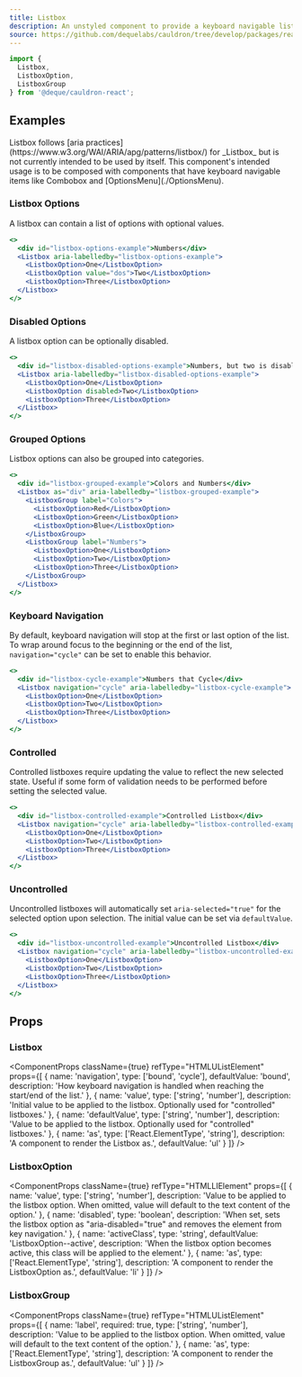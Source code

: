 ```yaml
---
title: Listbox
description: An unstyled component to provide a keyboard navigable list of options.
source: https://github.com/dequelabs/cauldron/tree/develop/packages/react/src/components/Listbox/Listbox.tsx
---
```



```js
import { 
  Listbox, 
  ListboxOption, 
  ListboxGroup 
} from '@deque/cauldron-react';
```

## Examples

<Note>
  Listbox follows [aria practices](https://www.w3.org/WAI/ARIA/apg/patterns/listbox/) for _Listbox_ but is not currently intended to be used by itself. This component's intended usage is to be composed with components that have keyboard navigable items like Combobox and [OptionsMenu](./OptionsMenu).
</Note>

### Listbox Options

A listbox can contain a list of options with optional values.

```jsx example
<>
  <div id="listbox-options-example">Numbers</div>
  <Listbox aria-labelledby="listbox-options-example">
    <ListboxOption>One</ListboxOption>
    <ListboxOption value="dos">Two</ListboxOption>
    <ListboxOption>Three</ListboxOption>
  </Listbox>
</>
```

### Disabled Options

A listbox option can be optionally disabled.

```jsx example
<>
  <div id="listbox-disabled-options-example">Numbers, but two is disabled</div>
  <Listbox aria-labelledby="listbox-disabled-options-example">
    <ListboxOption>One</ListboxOption>
    <ListboxOption disabled>Two</ListboxOption>
    <ListboxOption>Three</ListboxOption>
  </Listbox>
</>
```

### Grouped Options

Listbox options can also be grouped into categories.

```jsx example
<>
  <div id="listbox-grouped-example">Colors and Numbers</div>
  <Listbox as="div" aria-labelledby="listbox-grouped-example">
    <ListboxGroup label="Colors">
      <ListboxOption>Red</ListboxOption>
      <ListboxOption>Green</ListboxOption>
      <ListboxOption>Blue</ListboxOption>
    </ListboxGroup>
    <ListboxGroup label="Numbers">
      <ListboxOption>One</ListboxOption>
      <ListboxOption>Two</ListboxOption>
      <ListboxOption>Three</ListboxOption>
    </ListboxGroup>
  </Listbox>
</>
```

### Keyboard Navigation

By default, keyboard navigation will stop at the first or last option of the list. To wrap around focus to the beginning or the end of the list, `navigation="cycle"` can be set to enable this behavior.

```jsx example
<>
  <div id="listbox-cycle-example">Numbers that Cycle</div>
  <Listbox navigation="cycle" aria-labelledby="listbox-cycle-example">
    <ListboxOption>One</ListboxOption>
    <ListboxOption>Two</ListboxOption>
    <ListboxOption>Three</ListboxOption>
  </Listbox>
</>
```

### Controlled

Controlled listboxes require updating the value to reflect the new selected state. Useful if some form of validation needs to be performed before setting the selected value.

```jsx example
<>
  <div id="listbox-controlled-example">Controlled Listbox</div>
  <Listbox navigation="cycle" aria-labelledby="listbox-controlled-example" value="Two">
    <ListboxOption>One</ListboxOption>
    <ListboxOption>Two</ListboxOption>
    <ListboxOption>Three</ListboxOption>
  </Listbox>
</>
```

### Uncontrolled

Uncontrolled listboxes will automatically set `aria-selected="true"` for the selected option upon selection. The initial value can be set via `defaultValue`.

```jsx example
<>
  <div id="listbox-uncontrolled-example">Uncontrolled Listbox</div>
  <Listbox navigation="cycle" aria-labelledby="listbox-uncontrolled-example" defaultValue="Two">
    <ListboxOption>One</ListboxOption>
    <ListboxOption>Two</ListboxOption>
    <ListboxOption>Three</ListboxOption>
  </Listbox>
</>
```

## Props

### Listbox

<ComponentProps className={true} refType="HTMLUListElement" props={[
  {
    name: 'navigation',
    type: ['bound', 'cycle'],
    defaultValue: 'bound',
    description: 'How keyboard navigation is handled when reaching the start/end of the list.'
  },
  {
    name: 'value',
    type: ['string', 'number'],
    description: 'Initial value to be applied to the listbox. Optionally used for "controlled" listboxes.'
  },
  {
    name: 'defaultValue',
    type: ['string', 'number'],
    description: 'Value to be applied to the listbox. Optionally used for "controlled" listboxes.'
  },
  {
    name: 'as',
    type: ['React.ElementType', 'string'],
    description: 'A component to render the Listbox as.',
    defaultValue: 'ul'
  }
]} />

### ListboxOption

<ComponentProps className={true} refType="HTMLLIElement" props={[
  {
    name: 'value',
    type: ['string', 'number'],
    description: 'Value to be applied to the listbox option. When omitted, value will default to the text content of the option.'
  },
  {
    name: 'disabled',
    type: 'boolean',
    description: 'When set, sets the listbox option as "aria-disabled="true" and removes the element from key navigation.'
  },
  {
    name: 'activeClass',
    type: 'string',
    defaultValue: 'ListboxOption--active',
    description: 'When the listbox option becomes active, this class will be applied to the element.'
  },
  {
    name: 'as',
    type: ['React.ElementType', 'string'],
    description: 'A component to render the ListboxOption as.',
    defaultValue: 'li'
  }
]} />

### ListboxGroup

<ComponentProps className={true} refType="HTMLUListElement" props={[
  {
    name: 'label',
    required: true,
    type: ['string', 'number'],
    description: 'Value to be applied to the listbox option. When omitted, value will default to the text content of the option.'
  },
  {
    name: 'as',
    type: ['React.ElementType', 'string'],
    description: 'A component to render the ListboxGroup as.',
    defaultValue: 'ul'
  }
]} />